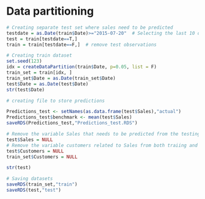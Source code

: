 



# Data partitioning
```r
# Creating separate test set where sales need to be predicted
testdate = as.Date(train$Date)>="2015-07-20"  # Selecting the last 10 days for forecasting
test = train[testdate==T,]
train = train[testdate==F,]  # remove test observations

# Creating train dataset
set.seed(123)
idx = createDataPartition(train$Date, p=0.05, list = F)
train_set = train[idx, ]
train_set$Date = as.Date(train_set$Date)
test$Date = as.Date(test$Date)
str(test$Date)

# creating file to store predictions

Predictions_test <- setNames(as.data.frame(test$Sales),"actual")
Predictions_test$benchmark <- mean(test$Sales)
saveRDS(Predictions_test,"Predictions_test.RDS")

```

```r
# Remove the variable Sales that needs to be predicted from the testing dataset
test$Sales = NULL
# Remove the variable customers related to Sales from both traiing and testing datasets
test$Customers = NULL 
train_set$Customers = NULL
```

```r
str(test)
```

```r
# Saving datasets
saveRDS(train_set,"train")
saveRDS(test,"test")
```

